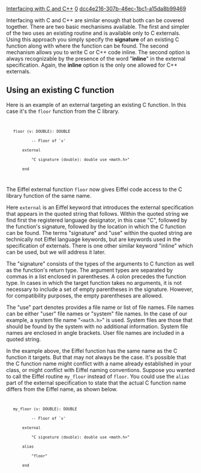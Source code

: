 [[Property:title|Interfacing with C and C++]]
[[Property:weight|0]]
[[Property:uuid|dcc4e216-307b-46ec-1bc1-a15da8b99469]]
{{UnderConstruction}}


Interfacing with C and C++ are similar enough that both can be covered together. There are two basic mechanisms available. The first and simpler of the two uses an existing routine and is available only to C externals. Using this approach you simply specify the '''signature''' of an existing C function along with where the function can be found. The second mechanism allows you to write C or C++ code inline. The second option is always recognizable by the presence of the word "'''inline'''" in the external specification. Again, the '''inline''' option is the only one allowed for C++ externals.

==Using an existing C function==

Here is an example of an external targeting an existing C function. In this case it's the <code>floor</code> function from the C library.

<code>
    floor (v: DOUBLE): DOUBLE
            -- Floor of `v'
        external
            "C signature (double): double use <math.h>"
        end
</code>

The Eiffel external function <code>floor</code> now gives Eiffel code access to the C library function of the same name. 

Here <code>external</code> is an Eiffel keyword that introduces the external specification that appears in the quoted string that follows. Within the quoted string we find first the registered language designator, in this case "C", followed by the function's signature, followed by the location in which the C function can be found. The terms "signature" and "use" within the quoted string are technically not Eiffel language keywords, but are keywords used in the specification of externals. There is one other similar keyword "inline" which can be used, but we will address it later.

The "signature" consists of the types of the arguments to C function as well as the function's return type. The argument types are separated by commas in a list enclosed in parentheses. A colon precedes the function type. In cases in which the target function takes no arguments, it is not necessary to include a set of empty parentheses in the signature. However, for compatibility purposes, the empty parentheses are allowed.

The "use" part denotes provides a file name or list of file names. File names can be either "user" file names or "system" file names. In the case of our example, a system file name "<code><math.h></code>" is used. System files are those that should be found by the system with no additional information. System file names are enclosed in angle brackets. User file names are included in a quoted string.

In the example above, the Eiffel function has the same name as the C function it targets. But that may not always be the case. It's possible that the C function name might conflict with a name already established in your class, or might conflict with Eiffel naming conventions. Suppose you wanted to call the Eiffel routine <code>my_floor</code> instead of <code>floor</code>. You could use the <code>alias</code> part of the external specification to state that the actual C function name differs from the Eiffel name, as shown below. 

<code>
    my_floor (v: DOUBLE): DOUBLE
            -- Floor of `v'
        external
            "C signature (double): double use <math.h>"
        alias
            "floor"
        end
</code>



